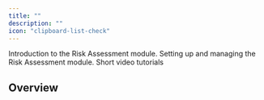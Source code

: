 ```yaml
---
title: ""
description: ""
icon: "clipboard-list-check"
---
```


<Columns cols={3}>
    <Card
        title="Introduction"
        icon="book"
        href="/development/introduction"
    >
        Introduction to the Risk Assessment module.
    </Card>
    <Card
        title="Getting Started"
        icon="screwdriver-wrench"
        href="/development/getting-started"
    >
        Setting up and managing the Risk Assessment module.
    </Card>
    <Card
        title="Tutorials"
        icon="person-chalkboard"
        href="/development/tutorials"
    >
        Short video tutorials
    </Card>
</Columns>

## Overview

